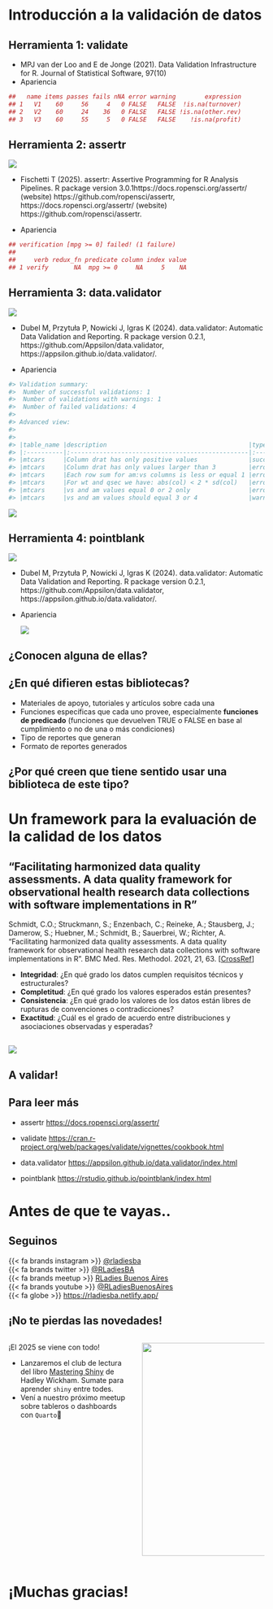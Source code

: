 # Introducción a la validación de datos {.section}

## Herramienta 1: validate

::: incremental
-   MPJ van der Loo and E de Jonge (2021). Data Validation Infrastructure for R. Journal of Statistical Software, 97(10)
-   Apariencia

``` r
##   name items passes fails nNA error warning        expression
## 1   V1    60     56     4   0 FALSE   FALSE  !is.na(turnover)
## 2   V2    60     24    36   0 FALSE   FALSE !is.na(other.rev)
## 3   V3    60     55     5   0 FALSE   FALSE    !is.na(profit)
```
:::

## Herramienta 2: assertr

::: incremental
![](images/hex_assertr.png)

-   Fischetti T (2025). assertr: Assertive Programming for R Analysis Pipelines. R package version 3.0.1https://docs.ropensci.org/assertr/ (website) https://github.com/ropensci/assertr, https://docs.ropensci.org/assertr/ (website) https://github.com/ropensci/assertr.

-   Apariencia

``` r
## verification [mpg >= 0] failed! (1 failure)
## 
##     verb redux_fn predicate column index value
## 1 verify       NA  mpg >= 0     NA     5    NA
```
:::

## Herramienta 3: data.validator

::: incremental
![](images/hex_datavalidator.png)

-   Dubel M, Przytuła P, Nowicki J, Igras K (2024). data.validator: Automatic Data Validation and Reporting. R package version 0.2.1, https://github.com/Appsilon/data.validator, https://appsilon.github.io/data.validator/.

-   Apariencia

``` r
#> Validation summary: 
#>  Number of successful validations: 1
#>  Number of validations with warnings: 1
#>  Number of failed validations: 4
#> 
#> Advanced view: 
#> 
#> 
#> |table_name |description                                       |type    | total_violations|
#> |:----------|:-------------------------------------------------|:-------|----------------:|
#> |mtcars     |Column drat has only positive values              |success |               NA|
#> |mtcars     |Column drat has only values larger than 3         |error   |                4|
#> |mtcars     |Each row sum for am:vs columns is less or equal 1 |error   |                7|
#> |mtcars     |For wt and qsec we have: abs(col) < 2 * sd(col)   |error   |                4|
#> |mtcars     |vs and am values equal 0 or 2 only                |error   |               27|
#> |mtcars     |vs and am values should equal 3 or 4              |warning |               24|
```

![](images/6525256482c9e9a06c7a9d3c_65b29f6e7518486cd0c6c201_3-1.webp)
:::

## Herramienta 4: pointblank

::: incremental
![](images/hex_pointblank.svg)

-   Dubel M, Przytuła P, Nowicki J, Igras K (2024). data.validator: Automatic Data Validation and Reporting. R package version 0.2.1, https://github.com/Appsilon/data.validator, https://appsilon.github.io/data.validator/.

-   Apariencia

    ![](images/agent_report.png)
:::

## ¿Conocen alguna de ellas?

## ¿En qué difieren estas bibliotecas?

::: incremental
-   Materiales de apoyo, tutoriales y artículos sobre cada una
-   Funciones específicas que cada uno provee, especialmente **funciones de predicado** (funciones que devuelven TRUE o FALSE en base al cumplimiento o no de una o más condiciones)
-   Tipo de reportes que generan
-   Formato de reportes generados
:::

## ¿Por qué creen que tiene sentido usar una biblioteca de este tipo?

# Un framework para la evaluación de la calidad de los datos {.section}

## "Facilitating harmonized data quality assessments. A data quality framework for observational health research data collections with software implementations in R"

Schmidt, C.O.; Struckmann, S.; Enzenbach, C.; Reineke, A.; Stausberg, J.; Damerow, S.; Huebner, M.; Schmidt, B.; Sauerbrei, W.; Richter, A. "Facilitating harmonized data quality assessments. A data quality framework for observational health research data collections with software implementations in R". BMC Med. Res. Methodol. 2021, 21, 63. \[[CrossRef](https://bmcmedresmethodol.biomedcentral.com/articles/10.1186/s12874-021-01252-7)\]

::: incremental
-   **Integridad**: ¿En qué grado los datos cumplen requisitos técnicos y estructurales?
-   **Completitud**: ¿En qué grado los valores esperados están presentes?
-   **Consistencia**: ¿En qué grado los valores de los datos están libres de rupturas de convenciones o contradicciones?
-   **Exactitud**: ¿Cuál es el grado de acuerdo entre distribuciones y asociaciones observadas y esperadas?
:::

## 

![](images/dominios_paquetes.png)

## A validar!

## Para leer más

-   assertr <https://docs.ropensci.org/assertr/>

-   validate <https://cran.r-project.org/web/packages/validate/vignettes/cookbook.html>

-   data.validator <https://appsilon.github.io/data.validator/index.html>

-   pointblank <https://rstudio.github.io/pointblank/index.html>

# Antes de que te vayas..

## Seguinos

{{< fa brands instagram >}} [\@rladiesba](https://www.instagram.com/rladiesba/)\
{{< fa brands twitter >}} [\@RLadiesBA](https://x.com/RLadiesBA)\
{{< fa brands meetup >}} [RLadies Buenos Aires](https://www.meetup.com/es/rladies-buenos-aires/)\
{{< fa brands youtube >}} [\@RLadiesBuenosAires](https://youtube.com/@RLadiesBuenosAires)\
{{< fa globe >}} <https://rladiesba.netlify.app/>

## ¡No te pierdas las novedades! {.large-font-slide}

::: columns
::: {.column width="50%"}
¡El 2025 se viene con todo!

-   Lanzaremos el club de lectura del libro [Mastering Shiny](https://mastering-shiny.org/) de Hadley Wickham. Sumate para aprender `shiny` entre todes.
-   Vení a nuestro próximo meetup sobre tableros o dashboards con `Quarto`💜
:::

::: {.column width="50%"}
![](images/cover-ma.png){fig-align="right" width="419"}
:::
:::

# ¡Muchas gracias!
